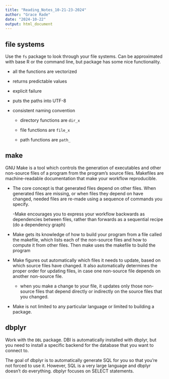 ```yaml
---
title: "Reading_Notes_10-21-23-2024"
author: "Grace Rade"
date: "2024-10-22"
output: html_document
---
```


## file systems

Use the `fs` package to look through your file systems. Can be approximated with base R or the command line, but package has some nice functionality. 

  + all the functions are vectorized
  
  + returns predictable values
  
  + explicit failure
  
  + puts the paths into UTF-8
  
  + consistent naming convention
  
    - directory functions are `dir_x`
    
    - file functions are `file_x`
    
    - path functions are `path_`
    
    
## make

GNU Make is a tool which controls the generation of executables and other non-source files of a program from the program's source files. Makefiles are machine-readable documentation that make your workflow reproducible. 

  + The core concept is that generated files depend on other files. When generated files are missing, or when files they depend on have changed, needed files are re-made using a sequence of commands you specify.
  
    -Make encourages you to express your workflow backwards as dependencies between files, rather than forwards as a sequential recipe (do a dependency graph)

  + Make gets its knowledge of how to build your program from a file called the makefile, which lists each of the non-source files and how to compute it from other files. Then make uses the makefile to build the program
  
  + Make figures out automatically which files it needs to update, based on which source files have changed. It also automatically determines the proper order for updating files, in case one non-source file depends on another non-source file.
  
    - when you make a change to your file, it updates only those non-source files that depend directly or indirectly on the source files that you changed.
  
  + Make is not limited to any particular language or limited to building a package. 
  
## dbplyr

Work with the `DBL` package. DBI is automatically installed with dbplyr, but you need to install a specific backend for the database that you want to connect to.

The goal of dbplyr is to automatically generate SQL for you so that you’re not forced to use it. However, SQL is a very large language and dbplyr doesn’t do everything. dbplyr focuses on SELECT statements. 



